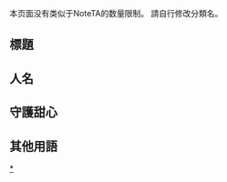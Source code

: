 {{CGroupH|name=Shugo Chara!|desc=守護甜心}}<noinclude>[[Category:ACG公共轉換組模板|{{SUBPAGENAME}}]][[Category:守護甜心！|*]]

本页面没有类似于NoteTA的数量限制。
請自行修改分類名。
== 標題 ==
</noinclude>
{{CItem|zh-hans:守护甜心！;zh-tw:守護甜心！;zh-hk:守護蛋精靈 |desc=default|original=}}
{{CItem|zh-hans:守护甜心！心跳;zh-tw:守護甜心！！心跳;zh-hk:守護蛋精靈II|desc=default|original=}}
{{CItem|zh-hans:守护甜心！派對;zh-tw:守護甜心！！派對;zh-hk:守護蛋精靈Ⅲ|desc=default|original=}}
{{CItem|zh-hans:守护甜心！Pucci Petit;zh-tw:守護甜心！安可;zh-hk:守護蛋精靈Pucci Petit|desc=default|original=}}<noinclude>

== 人名 ==
</noinclude>
{{CItem|zh-tw:颯彥;zh-hk:凪彥;zh-cn:凪彦|desc=default|original=}}
{{CItem|zh-tw:璃茉;zh-hk:璃舞;zh-cn:璃茉|desc=default|original=}}
{{CItem|zh-tw:日奈森績;zh-hk:日奈森紡;zh-cn:日奈森纺|desc=default|original=}}
{{CItem|zh-tw:修羅耶;zh-hk:修萊伊亞;zh-cn:修莱亚|desc=default|original=}}<noinclude>

== 守護甜心 ==
</noinclude>
{{CItem|zh-tw:米奇;zh-hk:美琪;zh-cn:美琪|desc=default|original=}}
{{CItem|zh-tw:舒舒;zh-hk:小絲;zh-cn:小丝|desc=default|original=}}
{{CItem|zh-tw:方塊;zh-hk:階磚;zh-cn:方块|desc=default|original=}}
{{CItem|zh-tw:輝石;zh-hk:奇蹟;zh-cn:奇迹|desc=default|original=}}
{{CItem|zh-tw:手毬;zh-hk:手鞠;zh-cn:手鞠|desc=default|original=}}
{{CItem|zh-tw:大知;zh-hk:大地;zh-cn:大地|desc=default|original=}}
{{CItem|zh-tw:蓓蓓;zh-hk:皮皮;zh-cn:皮皮|desc=default|original=}}
{{CItem|zh-tw:黑夜;zh-hk:阿夜;zh-cn:阿夜|desc=default|original=}}
{{CItem|zh-tw:依琉;zh-hk:依魯;zh-cn:依琉|desc=default|original=}}
{{CItem|zh-tw:繪琉;zh-hk:繪瑠;zh-cn:绘琉|desc=default|original=}}
{{CItem|zh-tw:羅米羅;zh-hk:羅米拉;zh-cn:拉米拉|desc=default|original=}}<noinclude>

== 其他用語 ==
</noinclude>
{{CItem|zh-tw:守護之星;zh-hk:守護者;zh-cn:守护者|desc=default|original=}}
{{CItem|zh-tw:皇家;zh-hk:皇室;zh-cn:皇室|desc=default|original=}}
{{CItem|zh-tw:EASTER;zh-hk:EASTER;zh-cn:复活社|desc=default|original=}}
{{CItem|zh-tw:甜心變身;zh-hk:形象改造;zh-cn:形象改造|desc=default|original=}}
{{CItem|zh-tw:甜心出擊;zh-hk:變身;zh-cn:变身|desc=default|original=}}
{{CItem|zh-tw:守護胚;zh-hk:胚胎;zh-cn:胚胎|desc=default|original=}}
{{CItem|zh-tw:惡蛋;zh-hk:壞蛋;zh-cn:坏蛋|desc=default|original=}}
{{CItem|zh-tw:神祕蛋;zh-hk:謎之蛋;zh-cn:谜之蛋|desc=default|original=}}
{{CItem|zh-tw:神祕甜心變身;zh-hk:謎之變身;zh-cn:谜之变身|desc=default|original=}}
{{CItem|zh-tw:惡魄;zh-hk:壞甜心;zh-cn:坏甜心|desc=default|original=}}
{{CItem|zh-tw:淨惡棒;zh-hk:心之杖;zh-cn:净恶棒|desc=default|original=}}
{{CItem|zh-tw:聖之冠;zh-hk:神聖皇冠;zh-cn:神圣皇冠|desc=default|original=}}
{{CItem|zh-tw:央求CD;zh-hk:願望CD;zh-cn:愿望CD|desc=default|original=}}
{{CGroupF}}